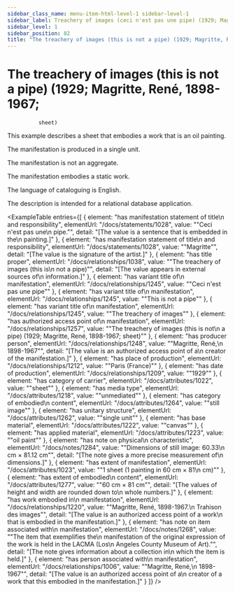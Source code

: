 ```yaml
---
sidebar_class_name: menu-item-html-level-1 sidebar-level-1
sidebar_label: Treachery of images (ceci n'est pas une pipe) (1929; Magritte, René, 1898-1967; sheet)
sidebar_level: 1
sidebar_position: 82
title: "The treachery of images (this is not a pipe) (1929; Magritte, René, 1898-1967;\n              sheet)"
---
```


# The treachery of images (this is not a pipe) (1929; Magritte, René, 1898-1967;
              sheet)

This example describes a sheet that embodies a work that is an oil painting.

The manifestation is produced in a single unit.

The manifestation is not an aggregate.

The manifestation embodies a static work.

The language of cataloguing is English.

The description is intended for a relational database application.

<ExampleTable
  entries={[
    {
      element: "has manifestation statement of title\n                      and responsibility",
      elementUrl: "/docs/statements/1028",
      value: "\"Ceci n'est pas une\n                    pipe.\"",
      detail: "[The value is a sentence that is embedded in the\n                      painting.]"
    },
    {
      element: "has manifestation statement of title\n                      and responsibility",
      elementUrl: "/docs/statements/1028",
      value: "\"Magritte\"",
      detail: "[The value is the signature of the artist.]"
    },
    {
      element: "has title proper",
      elementUrl: "/docs/relationships/1038",
      value: "\"The treachery of images (this is\n                    not a pipe)\"",
      detail: "[The value appears in external sources of\n                      information.]"
    },
    {
      element: "has variant title of\n                    manifestation",
      elementUrl: "/docs/relationships/1245",
      value: "\"Ceci n'est pas une pipe\""
    },
    {
      element: "has variant title of\n                    manifestation",
      elementUrl: "/docs/relationships/1245",
      value: "\"This is not a pipe\""
    },
    {
      element: "has variant title of\n                    manifestation",
      elementUrl: "/docs/relationships/1245",
      value: "\"The treachery of images\""
    },
    {
      element: "has authorized access point of\n                    manifestation",
      elementUrl: "/docs/relationships/1257",
      value: "\"The treachery of images (this is not\n                  a pipe) (1929; Magritte, René, 1898-1967; sheet)\""
    },
    {
      element: "has producer person",
      elementUrl: "/docs/relationships/1248",
      value: "\"Magritte, René,\n                    1898-1967\"",
      detail: "[The value is an authorized access point of a\n                      creator of the manifestation.]"
    },
    {
      element: "has place of production",
      elementUrl: "/docs/relationships/1212",
      value: "\"Paris (France)\""
    },
    {
      element: "has date of production",
      elementUrl: "/docs/relationships/1209",
      value: "\"1929\""
    },
    {
      element: "has category of carrier",
      elementUrl: "/docs/attributes/1022",
      value: "\"sheet\""
    },
    {
      element: "has media type",
      elementUrl: "/docs/attributes/1218",
      value: "\"unmediated\""
    },
    {
      element: "has category of embodied\n                  content",
      elementUrl: "/docs/attributes/1264",
      value: "\"still image\""
    },
    {
      element: "has unitary structure",
      elementUrl: "/docs/attributes/1262",
      value: "\"single unit\""
    },
    {
      element: "has base material",
      elementUrl: "/docs/attributes/1222",
      value: "\"canvas\""
    },
    {
      element: "has applied material",
      elementUrl: "/docs/attributes/1223",
      value: "\"oil paint\""
    },
    {
      element: "has note on physical\n                    characteristic",
      elementUrl: "/docs/notes/1284",
      value: "\"Dimensions of still image: 60.33\n                    cm × 81.12 cm\"",
      detail: "[The note gives a more precise measurement of\n                      dimensions.]"
    },
    {
      element: "has extent of manifestation",
      elementUrl: "/docs/attributes/1023",
      value: "\"1 sheet (1 painting in 60 cm × 81\n                  cm)\""
    },
    {
      element: "has extent of embodied\n                    content",
      elementUrl: "/docs/attributes/1277",
      value: "\"60 cm × 81 cm\"",
      detail: "[The values of height and width are rounded down to\n                      whole numbers.]"
    },
    {
      element: "has work embodied in\n                      manifestation",
      elementUrl: "/docs/relationships/1220",
      value: "\"Magritte, René, 1898-1967.\n                    Trahison des images\"",
      detail: "[The value is an authorized access point of a work\n                      that is embodied in the manifestation.]"
    },
    {
      element: "has note on item associated with\n                      manifestation",
      elementUrl: "/docs/notes/1268",
      value: "\"The item that exemplifies the\n                    manifestation of the original expression of the work is held in the LACMA (Los\n                    Angeles County Museum of Art).\"",
      detail: "[The note gives information about a collection in\n                      which the item is held.]"
    },
    {
      element: "has person associated with\n                      manifestation",
      elementUrl: "/docs/relationships/1006",
      value: "\"Magritte, René,\n                    1898-1967\"",
      detail: "[The value is an authorized access point of a\n                      creator of a work that this embodied in the manifestation.]"
    }
  ]}
/>
